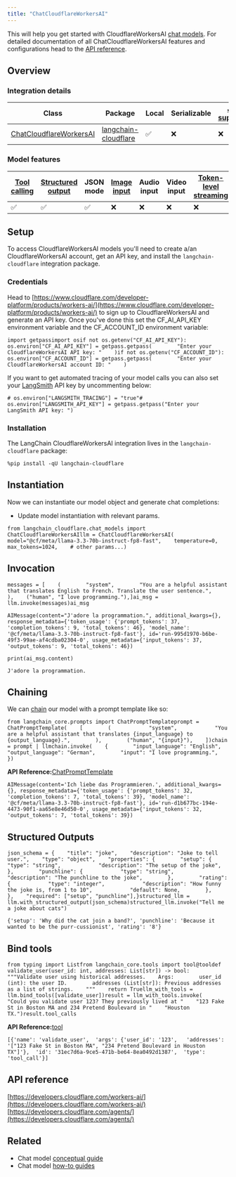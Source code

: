 ```yaml
---
title: "ChatCloudflareWorkersAI"
---
```


This will help you get started with CloudflareWorkersAI [chat models](/src/oss/concepts/chat_models). For detailed documentation of all ChatCloudflareWorkersAI features and configurations head to the [API reference](https://python.langchain.com/oss/integrations/chat/cloudflare_workersai/).

## Overview

### Integration details

| Class                                                                                                | Package                                                                | Local | Serializable | [JS support](https://js.langchain.com/oss/integrations/chat/cloudflare) | Package downloads                                                                                     | Package latest                                                                                     |
| ---------------------------------------------------------------------------------------------------- | ---------------------------------------------------------------------- | ----- | ------------ | ------------------------------------------------------------------------ | ----------------------------------------------------------------------------------------------------- | -------------------------------------------------------------------------------------------------- |
| [ChatCloudflareWorkersAI](https://python.langchain.com/oss/integrations/chat/cloudflare_workersai/) | [langchain-cloudflare](https://pypi.org/project/langchain-cloudflare/) | ✅     | ❌            | ❌                                                                        | ![PyPI - Downloads](/images/oss/integrations/chat/cloudflare_workersai/pypi/dm/langchain-cloudflare) | ![PyPI - Version](/images/oss/integrations/chat/cloudflare_workersai/pypi/v/langchain-cloudflare) |

### Model features

| [Tool calling](/src/oss/how_to/tool_calling) | [Structured output](/src/oss/how_to/structured_output) | JSON mode | [Image input](/src/oss/how_to/multimodal_inputs) | Audio input | Video input | [Token-level streaming](/src/oss/how_to/chat_streaming) | Native async | [Token usage](/src/oss/how_to/chat_token_usage_tracking) | [Logprobs](/src/oss/how_to/logprobs) |
| ------------------------------------------ | ---------------------------------------------------- | --------- | ---------------------------------------------- | ----------- | ----------- | ----------------------------------------------------- | ------------ | ------------------------------------------------------ | ---------------------------------- |
| ✅                                          | ✅                                                    | ✅         | ❌                                              | ❌           | ❌           | ❌                                                     | ❌            | ✅                                                      | ❌                                  |

## Setup

To access CloudflareWorkersAI models you'll need to create a/an CloudflareWorkersAI account, get an API key, and install the `langchain-cloudflare` integration package.

### Credentials

Head to [https://www.cloudflare.com/developer-platform/products/workers-ai/](https://www.cloudflare.com/developer-platform/products/workers-ai/) to sign up to CloudflareWorkersAI and generate an API key. Once you've done this set the CF\_AI\_API\_KEY environment variable and the CF\_ACCOUNT\_ID environment variable:

```
import getpassimport osif not os.getenv("CF_AI_API_KEY"):    os.environ["CF_AI_API_KEY"] = getpass.getpass(        "Enter your CloudflareWorkersAI API key: "    )if not os.getenv("CF_ACCOUNT_ID"):    os.environ["CF_ACCOUNT_ID"] = getpass.getpass(        "Enter your CloudflareWorkersAI account ID: "    )
```

If you want to get automated tracing of your model calls you can also set your [LangSmith](https://docs.smith.langchain.com/) API key by uncommenting below:

```
# os.environ["LANGSMITH_TRACING"] = "true"# os.environ["LANGSMITH_API_KEY"] = getpass.getpass("Enter your LangSmith API key: ")
```

### Installation

The LangChain CloudflareWorkersAI integration lives in the `langchain-cloudflare` package:

```
%pip install -qU langchain-cloudflare
```

## Instantiation

Now we can instantiate our model object and generate chat completions:

* Update model instantiation with relevant params.

```
from langchain_cloudflare.chat_models import ChatCloudflareWorkersAIllm = ChatCloudflareWorkersAI(    model="@cf/meta/llama-3.3-70b-instruct-fp8-fast",    temperature=0,    max_tokens=1024,    # other params...)
```

## Invocation

```
messages = [    (        "system",        "You are a helpful assistant that translates English to French. Translate the user sentence.",    ),    ("human", "I love programming."),]ai_msg = llm.invoke(messages)ai_msg
```

```
AIMessage(content="J'adore la programmation.", additional_kwargs={}, response_metadata={'token_usage': {'prompt_tokens': 37, 'completion_tokens': 9, 'total_tokens': 46}, 'model_name': '@cf/meta/llama-3.3-70b-instruct-fp8-fast'}, id='run-995d1970-b6be-49f3-99ae-af4cdba02304-0', usage_metadata={'input_tokens': 37, 'output_tokens': 9, 'total_tokens': 46})
```

```
print(ai_msg.content)
```

```
J'adore la programmation.
```

## Chaining

We can [chain](/src/oss/how_to/sequence) our model with a prompt template like so:

```
from langchain_core.prompts import ChatPromptTemplateprompt = ChatPromptTemplate(    [        (            "system",            "You are a helpful assistant that translates {input_language} to {output_language}.",        ),        ("human", "{input}"),    ])chain = prompt | llmchain.invoke(    {        "input_language": "English",        "output_language": "German",        "input": "I love programming.",    })
```

**API Reference:**[ChatPromptTemplate](https://python.langchain.com/api_reference/core/prompts/langchain_core.prompts.chat.ChatPromptTemplate.html)

```
AIMessage(content='Ich liebe das Programmieren.', additional_kwargs={}, response_metadata={'token_usage': {'prompt_tokens': 32, 'completion_tokens': 7, 'total_tokens': 39}, 'model_name': '@cf/meta/llama-3.3-70b-instruct-fp8-fast'}, id='run-d1b677bc-194e-4473-90f1-aa65e8e46d50-0', usage_metadata={'input_tokens': 32, 'output_tokens': 7, 'total_tokens': 39})
```

## Structured Outputs

```
json_schema = {    "title": "joke",    "description": "Joke to tell user.",    "type": "object",    "properties": {        "setup": {            "type": "string",            "description": "The setup of the joke",        },        "punchline": {            "type": "string",            "description": "The punchline to the joke",        },        "rating": {            "type": "integer",            "description": "How funny the joke is, from 1 to 10",            "default": None,        },    },    "required": ["setup", "punchline"],}structured_llm = llm.with_structured_output(json_schema)structured_llm.invoke("Tell me a joke about cats")
```

```
{'setup': 'Why did the cat join a band?', 'punchline': 'Because it wanted to be the purr-cussionist', 'rating': '8'}
```

## Bind tools

```
from typing import Listfrom langchain_core.tools import tool@tooldef validate_user(user_id: int, addresses: List[str]) -> bool:    """Validate user using historical addresses.    Args:        user_id (int): the user ID.        addresses (List[str]): Previous addresses as a list of strings.    """    return Truellm_with_tools = llm.bind_tools([validate_user])result = llm_with_tools.invoke(    "Could you validate user 123? They previously lived at "    "123 Fake St in Boston MA and 234 Pretend Boulevard in "    "Houston TX.")result.tool_calls
```

**API Reference:**[tool](https://python.langchain.com/api_reference/core/tools/langchain_core.tools.convert.tool.html)

```
[{'name': 'validate_user',  'args': {'user_id': '123',   'addresses': '["123 Fake St in Boston MA", "234 Pretend Boulevard in Houston TX"]'},  'id': '31ec7d6a-9ce5-471b-be64-8ea0492d1387',  'type': 'tool_call'}]
```

## API reference

[https://developers.cloudflare.com/workers-ai/](https://developers.cloudflare.com/workers-ai/) [https://developers.cloudflare.com/agents/](https://developers.cloudflare.com/agents/)

## Related

* Chat model [conceptual guide](/src/oss/concepts/chat_models)
* Chat model [how-to guides](/src/oss/how_to/#chat-models)
